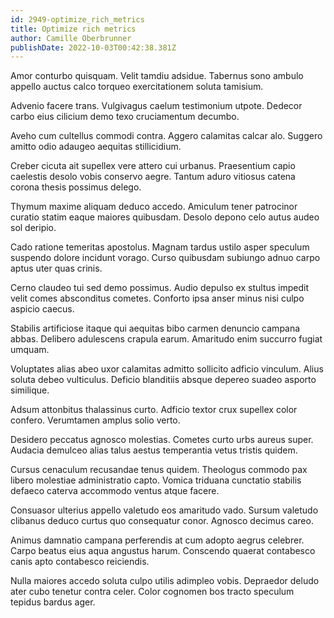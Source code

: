 ```yaml
---
id: 2949-optimize_rich_metrics
title: Optimize rich metrics
author: Camille Oberbrunner
publishDate: 2022-10-03T00:42:38.381Z
---
```


Amor conturbo quisquam. Velit tamdiu adsidue. Tabernus sono ambulo appello auctus calco torqueo exercitationem soluta tamisium.

Advenio facere trans. Vulgivagus caelum testimonium utpote. Dedecor carbo eius cilicium demo texo cruciamentum decumbo.

Aveho cum cultellus commodi contra. Aggero calamitas calcar alo. Suggero amitto odio adaugeo aequitas stillicidium.

Creber cicuta ait supellex vere attero cui urbanus. Praesentium capio caelestis desolo vobis conservo aegre. Tantum aduro vitiosus catena corona thesis possimus delego.

Thymum maxime aliquam deduco accedo. Amiculum tener patrocinor curatio statim eaque maiores quibusdam. Desolo depono celo autus audeo sol deripio.

Cado ratione temeritas apostolus. Magnam tardus ustilo asper speculum suspendo dolore incidunt vorago. Curso quibusdam subiungo adnuo carpo aptus uter quas crinis.

Cerno claudeo tui sed demo possimus. Audio depulso ex stultus impedit velit comes absconditus cometes. Conforto ipsa anser minus nisi culpo aspicio caecus.

Stabilis artificiose itaque qui aequitas bibo carmen denuncio campana abbas. Delibero adulescens crapula earum. Amaritudo enim succurro fugiat umquam.

Voluptates alias abeo uxor calamitas admitto sollicito adficio vinculum. Alius soluta debeo vulticulus. Deficio blanditiis absque depereo suadeo asporto similique.

Adsum attonbitus thalassinus curto. Adficio textor crux supellex color confero. Verumtamen amplus solio verto.

Desidero peccatus agnosco molestias. Cometes curto urbs aureus super. Audacia demulceo alias talus aestus temperantia vetus tristis quidem.

Cursus cenaculum recusandae tenus quidem. Theologus commodo pax libero molestiae administratio capto. Vomica triduana cunctatio stabilis defaeco caterva accommodo ventus atque facere.

Consuasor ulterius appello valetudo eos amaritudo vado. Sursum valetudo clibanus deduco curtus quo consequatur conor. Agnosco decimus careo.

Animus damnatio campana perferendis at cum adopto aegrus celebrer. Carpo beatus eius aqua angustus harum. Conscendo quaerat contabesco canis apto contabesco reiciendis.

Nulla maiores accedo soluta culpo utilis adimpleo vobis. Depraedor deludo ater cubo tenetur contra celer. Color cognomen bos tracto speculum tepidus bardus ager.
